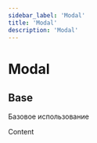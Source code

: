 ```yaml
---
sidebar_label: 'Modal'
title: 'Modal'
description: 'Modal'
---
```




<headermeta
  title='Modal'
  description='Modal'
  designer='Олег Астахов'
  developer='Кирилл Артуров'
  versions={[pkg.version]}
  actualVersion={pkg.version}
  status='Work in progress'
  json='JSON'
  sass='SASS'
  bitbucketLink='https://google.com'
  figmaLink='https://google.com'
  jiraLink='https://google.com'
/>

# Modal

## Base

Базовое использование

<docviewport codeBlock={base}>
  <examples>
    <example exampleCodeJSX={undefined}>
      <StatedModal>Content</StatedModal>
    </example>
  </examples>
</docviewport>
